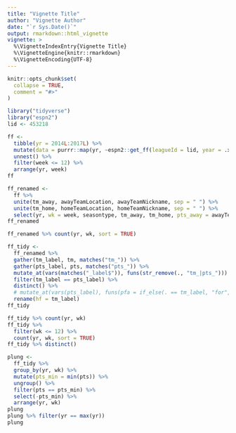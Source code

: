 ```yaml
---
title: "Vignette Title"
author: "Vignette Author"
date: "`r Sys.Date()`"
output: rmarkdown::html_vignette
vignette: >
  %\VignetteIndexEntry{Vignette Title}
  %\VignetteEngine{knitr::rmarkdown}
  %\VignetteEncoding{UTF-8}
---
```


```r
knitr::opts_chunk$set(
  collapse = TRUE,
  comment = "#>"
)
```

```r
library("tidyverse")
library("espn2")
lid <- 453218

ff <-
  tibble(yr = 2014L:2017L) %>%
  mutate(data = purrr::map(yr, ~espn2::get_ff(leagueId = lid, year = .x))) %>% 
  unnest() %>% 
  filter(week <= 12) %>% 
  arrange(yr, week)
ff
```

```r
ff_renamed <-
  ff %>%
  unite(tm_away, awayTeamLocation, awayTeamNickname, sep = " ") %>% 
  unite(tm_home, homeTeamLocation, homeTeamNickname, sep = " ") %>% 
  select(yr, wk = week, seasontype, tm_away, tm_home, pts_away = awayTeamScore, pts_home = homeTeamScore)
ff_renamed

ff_renamed %>% count(yr, wk, sort = TRUE)

ff_tidy <-
  ff_renamed %>% 
  gather(tm_label, tm, matches("tm_")) %>% 
  gather(pts_label, pts, matches("pts_")) %>% 
  mutate_at(vars(matches("_label$")), funs(str_remove(., "tm_|pts_"))) %>% 
  filter(tm_label == pts_label) %>% 
  distinct() %>% 
  # mutate_at(vars(pts_label), funs(pfa = if_else(. == tm_label, "for", "against"))) %>% 
  rename(hf = tm_label)
ff_tidy
```

```r
ff_tidy %>% count(yr, wk)
ff_tidy %>%
  filter(wk <= 12) %>% 
  count(yr, wk, sort = TRUE)
ff_tidy %>% distinct()
```

```r
plung <-
  ff_tidy %>%
  group_by(yr, wk) %>% 
  mutate(pts_min = min(pts)) %>% 
  ungroup() %>% 
  filter(pts == pts_min) %>% 
  select(-pts_min) %>% 
  arrange(yr, wk)
plung
plung %>% filter(yr == max(yr))
plung
```

